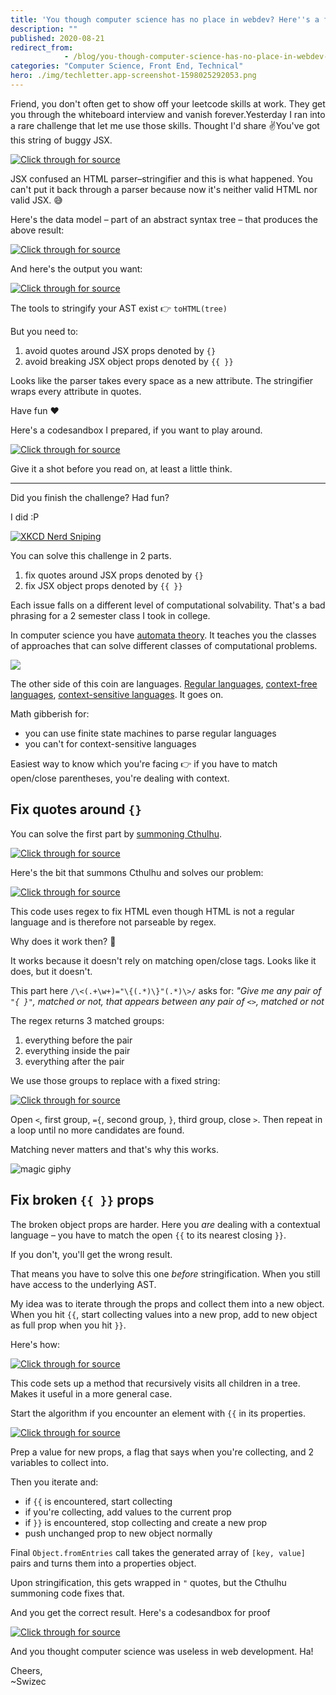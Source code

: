 ```yaml
---
title: 'You though computer science has no place in webdev? Here''s a fun coding challenge'
description: ""
published: 2020-08-21
redirect_from: 
            - /blog/you-though-computer-science-has-no-place-in-webdev-heres-a-fun-coding-challenge/swizec/9484
categories: "Computer Science, Front End, Technical"
hero: ./img/techletter.app-screenshot-1598025292053.png
---
```

Friend, you don&#x27;t often get to show off your leetcode skills at work. They get you through the whiteboard interview and vanish forever.Yesterday I ran into a rare challenge that let me use those skills. Thought I&#x27;d share ✌️You&#x27;ve got this string of buggy JSX.

[![Click through for source](./img/techletter.app-screenshot-1598025292053.png)](<https://carbon.now.sh/?bg=rgba(255,255,255,1)&t=seti&l=null&ds=true&wc=true&wa=true&pv=48px&ph=32px&ln=false&code=%20%20%20%20%20%20%3Cdiv%20data-prop%3D%22hello%22%20ref%3D%22%7Bthis.refCallback%7D%22%20id%3D%22an-id%22%20style%3D%22%7B%7B%22%20border%3A%3D%22%22%20%26%2334%3B1px%3D%22%22%20solid%3D%22%22%20red%26%2334%3B%3D%22%22%20%7D%7D%3D%22%22%20keepme%3D%22%7Blol%7D%22%20href%3D%22a%20link%22%20objprop%3D%22%7B%7Btest%3A%26%2339%3Bnospace%26%2339%3B%7D%7D%22%20objprop2%3D%22%7B%7B%22%20test%3A%3D%22%22%20%26%2339%3Bleftspace%26%2339%3B%7D%7D%3D%22%22%20notobj%3D%22%7B%7B%22%3E%0A%20%20%20%20%20%20%20%20%7Bfaker.lorem.paragraphs(Math.random()%20*%2010)%7D%0A%20%20%20%20%20%20%3C%2Fdiv%3E>)

JSX confused an HTML parser–stringifier and this is what happened. You can&#x27;t put it back through a parser because now it&#x27;s neither valid HTML nor valid JSX. 😅

Here&#x27;s the data model – part of an abstract syntax tree – that produces the above result:

[![Click through for source](./img/techletter.app-screenshot-1598025292105.png)](<https://carbon.now.sh/?bg=rgba(255,255,255,1)&t=seti&l=javascript&ds=true&wc=true&wa=true&pv=48px&ph=32px&ln=false&code=%20%20%20%20%7B%0A%20%20%20%20%20%20type%3A%20'element'%2C%0A%20%20%20%20%20%20tagName%3A%20'div'%2C%0A%20%20%20%20%20%20properties%3A%20%7B%0A%20%20%20%20%20%20%20%20dataProp%3A%20'hello'%2C%0A%20%20%20%20%20%20%20%20ref%3A%20'%7Bthis.refCallback%7D'%2C%0A%20%20%20%20%20%20%20%20id%3A%20'an-id'%2C%0A%20%20%20%20%20%20%20%20style%3A%20'%7B%7B'%2C%0A%20%20%20%20%20%20%20%20'border%3A'%3A%20''%2C%0A%20%20%20%20%20%20%20%20'%221px'%3A%20''%2C%0A%20%20%20%20%20%20%20%20solid%3A%20''%2C%0A%20%20%20%20%20%20%20%20'red%22'%3A%20''%2C%0A%20%20%20%20%20%20%20%20'%7D%7D'%3A%20''%2C%0A%20%20%20%20%20%20%20%20keepme%3A%20'%7Blol%7D'%2C%0A%20%20%20%20%20%20%20%20href%3A%20'a%20link'%2C%0A%20%20%20%20%20%20%20%20objprop%3A%20%22%7B%7Btest%3A'nospace'%7D%7D%22%2C%0A%20%20%20%20%20%20%20%20objprop2%3A%20'%7B%7B'%2C%0A%20%20%20%20%20%20%20%20'test%3A'%3A%20''%2C%0A%20%20%20%20%20%20%20%20%22'leftspace'%7D%7D%22%3A%20''%2C%0A%20%20%20%20%20%20%20%20notobj%3A%20'%7B%7B'%0A%20%20%20%20%20%20%7D%2C%0A%20%20%20%20%20%20children%3A%20%5B%0A%20%20%20%20%20%20%20%20%7B%0A%20%20%20%20%20%20%20%20%20%20type%3A%20'text'%2C%0A%20%20%20%20%20%20%20%20%20%20value%3A%20'%5Cn%20%20%20%20%20%20%20%20%7Bfaker.lorem.paragraphs(Math.random()%20*%2010)%7D%5Cn%20%20%20%20%20%20'%2C%0A%20%20%20%20%20%20%20%20%7D%0A%20%20%20%20%20%20%5D%0A%20%20%20%20%7D>)

And here&#x27;s the output you want:

[![Click through for source](./img/techletter.app-screenshot-1598025292011.png)](<https://carbon.now.sh/?bg=rgba(255,255,255,1)&t=seti&l=javascript&ds=true&wc=true&wa=true&pv=48px&ph=32px&ln=false&code=%20%20%3Cdiv%20data-prop%3D%22hello%22%20ref%3D%7Bthis.refCallback%7D%20id%3D%22an-id%22%20style%3D%7B%7B%20border%3A%20%221px%20solid%20red%22%20%7D%7D%20keepme%3D%7Blol%7D%20href%3D%22a%20link%22%20objprop%3D%7B%7Btest%3A'nospace'%7D%7D%20objprop2%3D%7B%7B%20test%3A%20'leftspace'%7D%7D%3E%0A%20%20%20%20%7Bfaker.lorem.paragraphs(Math.random()%20*%2010)%7D%0A%20%20%3C%2Fdiv%3E>)

The tools to stringify your AST exist 👉 `toHTML(tree)`

But you need to:

1. avoid quotes around JSX props denoted by `{}`
2. avoid breaking JSX object props denoted by `{{ }}`

Looks like the parser takes every space as a new attribute. The stringifier wraps every attribute in quotes.

Have fun ❤️

Here&#x27;s a codesandbox I prepared, if you want to play around.

[![Click through for source](./img/techletter.app-screenshot-1598025319641.png)](https://codesandbox.io/s/agitated-drake-9kclq)

Give it a shot before you read on, at least a little think.

---

Did you finish the challenge? Had fun?

I did :P

[![XKCD Nerd Sniping](./img/comics-nerd_sniping.png)](https://xkcd.com/356/)

You can solve this challenge in 2 parts.

1. fix quotes around JSX props denoted by `{}`
2. fix JSX object props denoted by `{{ }}`

Each issue falls on a different level of computational solvability. That&#x27;s a bad phrasing for a 2 semester class I took in college.

In computer science you have [automata theory](https://en.wikipedia.org/wiki/Finite-state_machine). It teaches you the classes of approaches that can solve different classes of computational problems.

[![](https://upload.wikimedia.org/wikipedia/commons/thumb/a/a2/Automata_theory.svg/1600px-Automata_theory.svg.png)](https://en.wikipedia.org/wiki/Automata_theory)

The other side of this coin are languages. [Regular languages](https://en.wikipedia.org/wiki/Regular_language), [context-free languages](https://en.wikipedia.org/wiki/Context-free_language), [context-sensitive languages](https://en.wikipedia.org/wiki/Context-sensitive_language). It goes on.

Math gibberish for:

- you can use finite state machines to parse regular languages
- you can&#x27;t for context-sensitive languages

Easiest way to know which you&#x27;re facing 👉 if you have to match open/close parentheses, you&#x27;re dealing with context.

## Fix quotes around `{}`

You can solve the first part by [summoning Cthulhu](https://stackoverflow.com/questions/1732348/regex-match-open-tags-except-xhtml-self-contained-tags/1732454#1732454).

[![Click through for source](/static/media/error.4c412ab4.png)](https://twitter.com/Swizec/status/1296481223859146752)

Here&#x27;s the bit that summons Cthulhu and solves our problem:

[![Click through for source](./img/techletter.app-screenshot-1598035503830.png)](<https://carbon.now.sh/?bg=rgba(255,255,255,1)&t=seti&l=javascript&ds=true&wc=true&wa=true&pv=48px&ph=32px&ln=false&code=while%20(html.match(%2F%5C%3C(.%2B%5Cw%2B)%3D%22%5C%7B(.*)%5C%7D%22(.*)%5C%3E%2F))%20%7B%0A%20%20%20%20html%20%3D%20html.replace(%2F%5C%3C(.%2B%5Cw%2B)%3D%22%5C%7B(.*)%5C%7D%22(.*)%5C%3E%2F%2C%20%22%3C%241%3D%7B%242%7D%243%3E%22)%3B%0A%7D>)

This code uses regex to fix HTML even though HTML is not a regular language and is therefore not parseable by regex.

Why does it work then? 🤨

It works because it doesn&#x27;t rely on matching open/close tags. Looks like it does, but it doesn&#x27;t.

This part here `/\<(.+\w+)="\{(.*)\}"(.*)\>/` asks for: _&quot;Give me any pair of `"{ }"`, matched or not, that appears between any pair of `<>`, matched or not_

The regex returns 3 matched groups:

1. everything before the pair
2. everything inside the pair
3. everything after the pair

We use those groups to replace with a fixed string:

[![Click through for source](./img/techletter.app-screenshot-1598035504022.png)](<https://carbon.now.sh/?bg=rgba(255,255,255,1)&t=seti&l=javascript&ds=true&wc=true&wa=true&pv=48px&ph=32px&ln=false&code=html%20%3D%20html.replace(...%2C%20%22%3C%241%3D%7B%242%7D%243%3E%22)%3B>)

Open `<`, first group, `={`, second group, `}`, third group, close `>`. Then repeat in a loop until no more candidates are found.

Matching never matters and that&#x27;s why this works.

![magic giphy](./img/media-12NUbkX6p4xOO4-giphy.gif)

## Fix broken `{{ }}` props

The broken object props are harder. Here you _are_ dealing with a contextual language – you have to match the open `{{` to its nearest closing `}}`.

If you don&#x27;t, you&#x27;ll get the wrong result.

That means you have to solve this one _before_ stringification. When you still have access to the underlying AST.

My idea was to iterate through the props and collect them into a new object. When you hit `{{`, start collecting values into a new prop, add to new object as full prop when you hit `}}`.

Here&#x27;s how:

[![Click through for source](./img/techletter.app-screenshot-1598035504431.png)](<https://carbon.now.sh/?bg=rgba(255,255,255,1)&t=seti&l=javascript&ds=true&wc=true&wa=true&pv=48px&ph=32px&ln=false&code=function%20fixJsxObjectProps(tree)%20%7B%0A%20%20%20%20if%20(tree.type%20%3D%3D%3D%20%22element%22%20%26%26%20tree.properties)%20%7B%0A%20%20%20%20%20%20%20%20%2F%2F%20bad%20props%20start%20with%20a%20broken%20prop%3D'%7B%7B'%0A%20%20%20%20%20%20%20%20if%20(Object.values(tree.properties).some((val)%20%3D%3E%20val%20%3D%3D%3D%20%22%7B%7B%22))%20%7B%0A%20%20%20%20%20%20%20%20%20%20%20%20%0A%20%20%20%20%20%20%20%20%20%20%20%20%2F%2F%20loop%20through%20props%20to%20fix%0A%0A%20%20%20%20%20%20%20%20%20%20%20%20tree.properties%20%3D%20Object.fromEntries(props)%3B%0A%20%20%20%20%20%20%20%20%7D%0A%20%20%20%20%7D%0A%0A%20%20%20%20if%20(tree.children)%20%7B%0A%20%20%20%20%20%20%20%20tree.children%20%3D%20tree.children.map(fixJsxObjectProps)%3B%0A%20%20%20%20%7D%0A%0A%20%20%20%20return%20tree%3B%0A%7D>)

This code sets up a method that recursively visits all children in a tree. Makes it useful in a more general case.

Start the algorithm if you encounter an element with `{{` in its properties.

[![Click through for source](./img/techletter.app-screenshot-1598035504297.png)](<https://carbon.now.sh/?bg=rgba(255,255,255,1)&t=seti&l=javascript&ds=true&wc=true&wa=true&pv=48px&ph=32px&ln=false&code=let%20props%20%3D%20%5B%5D%3B%0Alet%20collecting%20%3D%20false%3B%0Alet%20prop%2C%20propVal%3B%0A%20%20%20%20%20%20%20%20%20%20%20%20%0Afor%20(let%20%5Bkey%2C%20val%5D%20of%20Object.entries(tree.properties))%20%7B%0A%20%20%20%20if%20(val%20%3D%3D%3D%20%22%7B%7B%22)%20%7B%0A%20%20%20%20%20%20%20%20%2F%2F%20the%20next%20several%20props%20are%20part%20of%20the%20object%0A%20%20%20%20%20%20%20%20collecting%20%3D%20true%3B%0A%20%20%20%20%20%20%20%20prop%20%3D%20key%3B%0A%20%20%20%20%20%20%20%20propVal%20%3D%20%5Bval%5D%3B%0A%20%20%20%20%7D%20else%20if%20(collecting)%20%7B%0A%20%20%20%20%20%20%20%20%2F%2F%20collect%20props%0A%20%20%20%20%20%20%20%20propVal.push(%60%24%7Bkey%7D%20%24%7Bval%7D%60)%3B%0A%0A%20%20%20%20%20%20%20%20if%20(key.includes(%22%7D%7D%22)%20%7C%7C%20val.includes(%22%7D%7D%22))%20%7B%0A%20%20%20%20%20%20%20%20%20%20%20%20%2F%2F%20stop%20collecting%20when%20done%0A%20%20%20%20%20%20%20%20%20%20%20%20props.push(%5B%0A%20%20%20%20%20%20%20%20%20%20%20%20%20%20%20%20prop%2C%0A%20%20%20%20%20%20%20%20%20%20%20%20%20%20%20%20propVal%0A%20%20%20%20%20%20%20%20%20%20%20%20%20%20%20%20%20%20%20%20.join(%22%20%22)%0A%20%20%20%20%20%20%20%20%20%20%20%20%20%20%20%20%20%20%20%20.replace(%2F%5B%20%5D%7B2%2C%7D%2Fg%2C%20%22%20%22)%0A%20%20%20%20%20%20%20%20%20%20%20%20%20%20%20%20%20%20%20%20.trim()%2C%0A%20%20%20%20%20%20%20%20%20%20%20%20%5D)%3B%0A%20%20%20%20%20%20%20%20%20%20%20%20collecting%20%3D%20false%3B%0A%20%20%20%20%20%20%20%20%7D%0A%20%20%20%20%7D%20else%20%7B%0A%20%20%20%20%20%20%20%20props.push(%5Bkey%2C%20val%5D)%3B%0A%20%20%20%20%7D%0A%7D>)

Prep a value for new props, a flag that says when you&#x27;re collecting, and 2 variables to collect into.

Then you iterate and:

- if `{{` is encountered, start collecting
- if you&#x27;re collecting, add values to the current prop
- if `}}` is encountered, stop collecting and create a new prop
- push unchanged prop to new object normally

Final `Object.fromEntries` call takes the generated array of `[key, value]` pairs and turns them into a properties object.

Upon stringification, this gets wrapped in `"` quotes, but the Cthulhu summoning code fixes that.

And you get the correct result. Here&#x27;s a codesandbox for proof

[![Click through for source](./img/techletter.app-screenshot-1598035520936.png)](https://codesandbox.io/s/happy-snowflake-97sp7)

And you thought computer science was useless in web development. Ha!

Cheers,  
~Swizec

